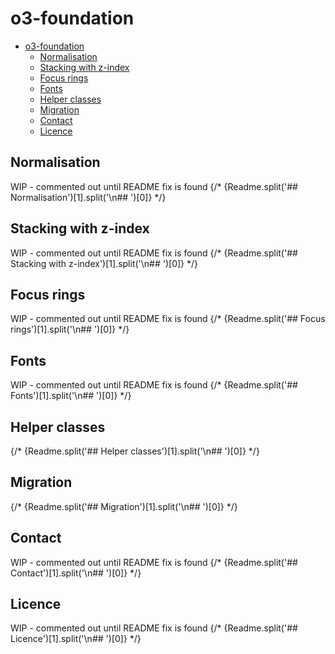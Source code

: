 
<Meta title="Internal/o3-foundation/Readme" />

# o3-foundation

- [o3-foundation](#o3-foundation)
  - [Normalisation](#normalisation)
  - [Stacking with z-index](#stacking-with-z-index)
  - [Focus rings](#focus-rings)
  - [Fonts](#fonts)
  - [Helper classes](#helper-classes)
  - [Migration](#migration)
  - [Contact](#contact)
  - [Licence](#licence)

## Normalisation

WIP - commented out until README fix is found
{/* <Markdown>{Readme.split('## Normalisation')[1].split('\n## ')[0]}</Markdown> */}

## Stacking with z-index

WIP - commented out until README fix is found
{/*
<Markdown>
	{Readme.split('## Stacking with z-index')[1].split('\n## ')[0]}
</Markdown>
*/}

## Focus rings

WIP - commented out until README fix is found
{/* <Markdown>{Readme.split('## Focus rings')[1].split('\n## ')[0]}</Markdown> */}

## Fonts

WIP - commented out until README fix is found
{/* <Markdown>{Readme.split('## Fonts')[1].split('\n## ')[0]}</Markdown> */}

## Helper classes

{/* <Markdown>{Readme.split('## Helper classes')[1].split('\n## ')[0]}</Markdown> */}

## Migration

{/* <Markdown>{Readme.split('## Migration')[1].split('\n## ')[0]}</Markdown> */}

## Contact

WIP - commented out until README fix is found
{/* <Markdown>{Readme.split('## Contact')[1].split('\n## ')[0]}</Markdown> */}

## Licence

WIP - commented out until README fix is found
{/* <Markdown>{Readme.split('## Licence')[1].split('\n## ')[0]}</Markdown> */}
